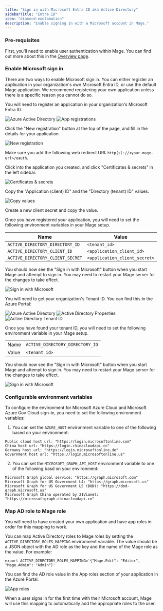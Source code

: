 ```yaml
---
title: "Sign in with Microsoft Entra ID aka Active Directory"
sidebarTitle: "Entra ID"
icon: "diamond-exclamation"
description: "Enable signing in with a Microsoft account in Mage."
---
```


### Pre-requisites

First, you'll need to enable user authentication within Mage. You can find out more about
this in the [Overview page](/production/authentication/overview).

### Enable Microsoft sign in

There are two ways to enable Microsoft sign in. You can either register an application in your organization's
own Microsoft Entra ID, or use the default Mage application. We recommend registering your own application unless
there is a specific reason you cannot do so.

<AccordionGroup>

<Accordion title="Register and use your own Mage application">

You will need to register an application in your organization's Microsoft Entra ID.

<Steps>

<Step title="Log into your Azure Portal">
</Step>

<Step title="Click into the Microsoft Entra ID service">
<Frame>
    <img
        alt="Azure Active Directory"
        src="https://github.com/mage-ai/assets/blob/main/production/authentication/ad.png?raw=true"
    />
</Frame>
</Step>

<Step title="Navigate to the tenant you want users to sign into">
</Step>

<Step title="Click App registrations on the left sidebar">
<Frame>
    <img
        alt="App registrations"
        src="https://github.com/mage-ai/assets/blob/main/production/authentication/ad-app-registrations.png?raw=true"
    />
</Frame>
</Step>

<Step title="Register a new application for Mage">

Click the "New registration" button at the top of the page, and fill in the details for your application.

<Frame>
    <img
        alt="New registration"
        src="https://github.com/mage-ai/assets/blob/main/production/authentication/ad-new-registration.png?raw=true"
    />
</Frame>

Make sure you add the following web redirect URI: `http(s)://<your-mage-url>/oauth`.

</Step>

<Step title="Create client secret for the application">

Click into the application you created, and click "Certificates & secrets" in the left sidebar.

<Frame>
    <img
        alt="Certificates & secrets"
        src="https://github.com/mage-ai/assets/blob/main/production/authentication/ad-certificates.png?raw=true"
    />
</Frame>

Copy the "Application (client) ID" and the "Directory (tenant) ID" values.

<Frame>
    <img
        alt="Copy values"
        src="https://github.com/mage-ai/assets/blob/main/production/authentication/ad-application-fields.png?raw=true"
    />
</Frame>

Create a new client secret and copy the value.

</Step>

<Step title="Set environment variable for Mage">

Once you have registered your application, you will need to set the following environment variables
in your Mage setup.

| Name | Value |
| --- | --- |
| `ACTIVE_DIRECTORY_DIRECTORY_ID` | `<tenant_id>` |
| `ACTIVE_DIRECTORY_CLIENT_ID` | `<application_client_id>` |
| `ACTIVE_DIRECTORY_CLIENT_SECRET` | `<application_client_secret>` |

You should now see the "Sign in with Microsoft" button when you start Mage and attempt to sign in.
You may need to restart your Mage server for the changes to take effect.

<Frame>
    <img
        alt="Sign in with Microsoft"
        src="https://github.com/mage-ai/assets/blob/main/production/authentication/sign-in-with-microsoft.png?raw=true"
    />
</Frame>

</Step>

</Steps>

</Accordion>

<Accordion title="Use the default Mage application">

You will need to get your organization's Tenant ID. You can find this in the
Azure Portal:

<Steps>

<Step title="Log into your Azure Portal">
</Step>

<Step title="Click into the Microsoft Entra ID service">
<Frame>
    <img
        alt="Azure Active Directory"
        src="https://github.com/mage-ai/assets/blob/main/production/authentication/ad.png?raw=true"
    />
</Frame>
</Step>

<Step title="Navigate to the directory you want users to sign into">
</Step>

<Step title="Click 'Properties' in the left sidebar">
<Frame>
    <img
        alt="Active Directory Properties"
        src="https://github.com/mage-ai/assets/blob/main/production/authentication/ad-properties.png?raw=true"
    />
</Frame>
</Step>

<Step title="Copy the value under Tenant ID">
<Frame>
    <img
        alt="Active Directory Tenant ID"
        src="https://github.com/mage-ai/assets/blob/main/production/authentication/ad-tenant-id.png?raw=true"
    />
</Frame>
</Step>

<Step title="Set environment variable for Mage">

Once you have found your tenant ID, you will need to set the following environment variable
in your Mage setup.

|   |   |
| --- | --- |
| Name | `ACTIVE_DIRECTORY_DIRECTORY_ID` |
| Value | `<tenant_id>` |

You should now see the "Sign in with Microsoft" button when you start Mage and attempt to sign in.
You may need to restart your Mage server for the changes to take effect.

<Frame>
    <img
        alt="Sign in with Microsoft"
        src="https://github.com/mage-ai/assets/blob/main/production/authentication/sign-in-with-microsoft.png?raw=true"
    />
</Frame>

</Step>

</Steps>

</Accordion>

</AccordionGroup>

### Configurable environment variables
To configure the environment for Microsoft Azure Cloud and Microsoft Azure Gov Cloud sign-in,
you need to set the following environment variables:
1. You can set the `AZURE_HOST` environment variable to one of the following based on your environment:
```
Public cloud host url: "https://login.microsoftonline.com"
China host url: "https://login.chinacloudapi.cn"
Germany host url: "https://login.microsoftonline.de"
Government host url: "https://login.microsoftonline.us"
```
2. You can set the `MICROSOFT_GRAPH_API_HOST` environment variable to one of the following basd on your environment:
```
Microsoft Graph global service: "https://graph.microsoft.com"
Microsoft Graph for US Government L4: "https://graph.microsoft.us"
Microsoft Graph for US Government L5 (DOD): "https://dod-graph.microsoft.us"
Microsoft Graph China operated by 21Vianet: "https://microsoftgraph.chinacloudapi.cn"
```

### Map AD role to Mage role

<Note>

You will need to have created your own application and have app roles in order for this mapping to work.

</Note>

You can map Active Directory roles to Mage roles by setting the `ACTIVE_DIRECTORY_ROLES_MAPPING` environment variable.
The value should be a JSON object with the AD role as the key and the name of the Mage role as the value. For example:

`export ACTIVE_DIRECTORY_ROLES_MAPPING='{"Mage.Edit": "Editor", "Mage.Admin": "Admin"}'`

You can find the AD role value in the App roles section of your application in the Azure Portal.

<Frame>
    <img
        alt="App roles"
        src="https://github.com/mage-ai/assets/blob/main/production/authentication/ad-app-role-value.png?raw=true"
    />
</Frame>

When a user signs in for the first time with their Microsoft account, Mage will use this mapping to automatically add
the appropriate roles to the user.
